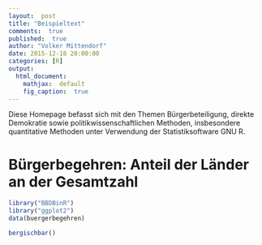 ```yaml
---
layout:  post
title: "Beispieltext"
comments:  true
published:  true
author: "Volker Mittendorf"
date: 2015-12-18 20:00:00
categories: [R]
output:
  html_document:
    mathjax:  default
    fig_caption:  true
---
```


Diese Homepage befasst sich mit den Themen Bürgerbeteiligung, direkte Demokratie sowie politikwissenschaftlichen Methoden, insbesondere quantitative Methoden unter Verwendung der Statistiksoftware GNU R.

# Bürgerbegehren: Anteil der Länder an der Gesamtzahl
```r
library("BBDBinR")
library("ggplot2")
data(buergerbegehren)
```

```r
bergischbar()
```


